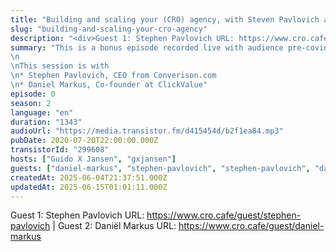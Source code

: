 ```yaml
---
title: "Building and scaling your (CRO) agency, with Steven Pavlovich and Daniël Markus"
slug: "building-and-scaling-your-cro-agency"
description: "<div>Guest 1: Stephen Pavlovich URL: https://www.cro.cafe/guest/stephen-pavlovich | Guest 2: Daniël Markus URL: https://www.cro.cafe/guest/daniel-markus&nbsp;</div>"
summary: "This is a bonus episode recorded live with audience pre-covid-19 at the Conversion Hotel conference in November 2019 on the island of Texel in The Netherlands.\n\nThis session is with\n* Stephen Pavlovich, CEO from Converison.com\n* Daniel Markus, Co-founder at ClickValue"
episode: 0
season: 2
language: "en"
duration: "1343"
audioUrl: "https://media.transistor.fm/d415454d/b2f1ea84.mp3"
pubDate: 2020-07-20T22:00:00.000Z
transistorId: "299608"
hosts: ["Guido X Jansen", "gxjansen"]
guests: ["daniel-markus", "stephen-pavlovich", "stephen-pavlovich", "daniel-markus"]
createdAt: 2025-06-04T21:37:51.000Z
updatedAt: 2025-06-15T01:01:11.000Z
---
```


Guest 1: Stephen Pavlovich URL: https://www.cro.cafe/guest/stephen-pavlovich | Guest 2: Daniël Markus URL: https://www.cro.cafe/guest/daniel-markus&nbsp;
